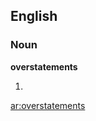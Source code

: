==English==

===Noun===
'''overstatements'''

# {{plural of|[[overstatement]]}}

[[ar:overstatements]]